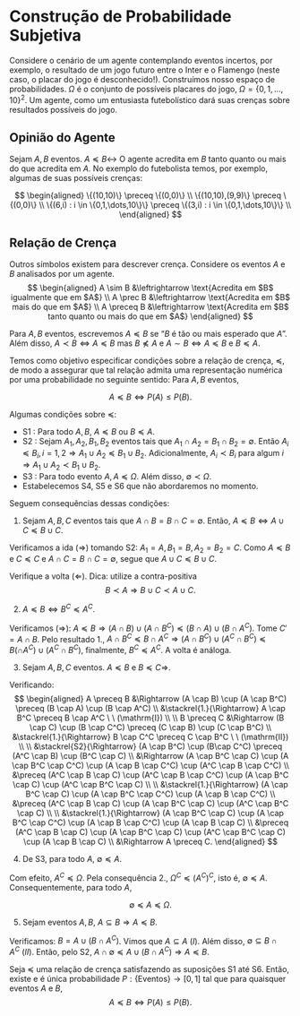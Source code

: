 # Construção de Probabilidade Subjetiva

Considere o cenário de um agente contemplando eventos incertos, por exemplo, o
resultado de um jogo futuro entre o Inter e o Flamengo (neste caso, o placar do
jogo é desconhecido!). Construímos nosso espaço de probabilidades. $\Omega$ é o
conjunto de possíveis placares do jogo, $\Omega = \{0,1,\dots,10\}^2$. Um
agente, como um entusiasta futebolístico dará suas crenças sobre resultados
possíveis do jogo.

## Opinião do Agente

Sejam $A, B$ eventos. $A \preceq B \leftrightarrow$ O agente acredita em $B$ tanto
quanto ou mais do que acredita em $A$. No exemplo do futebolista temos, por
exemplo, algumas de suas possíveis crenças:

$$
\begin{aligned}
\{(10,10)\} \preceq \{(0,0)\} \\
\{(10,10),(9,9)\} \preceq \{(0,0)\} \\
\{(6,i) : i \in \{0,1,\dots,10\}\} \preceq \{(3,i) : i \in \{0,1,\dots,10\}\} \\
\end{aligned}
$$

## Relação de Crença

:::{.callout-tip title="Notação para Crença"}
Outros símbolos existem para descrever crença. Considere os eventos $A$ e $B$
analisados por um agente.
$$
\begin{aligned}
A \sim B &\leftrightarrow \text{Acredita em $B$ igualmente que em $A$} \\
A \prec B &\leftrightarrow \text{Acredita em $B$ mais do que em $A$} \\
A \preceq B &\leftrightarrow \text{Acredita em $B$ tanto quanto ou mais do que
em $A$}
\end{aligned}
$$
:::

Para $A, B$ eventos, escrevemos $A \preceq B$ se "$B$ é tão ou mais esperado que
$A$". Além disso, $A \prec B \iff A \preceq B$ mas $B \not \preceq A$ e $A \sim
B \iff A \preceq B$ e $B \preceq A$.

Temos como objetivo especificar condições sobre a relação de crença, $\preceq$,
de modo a assegurar que tal relação admita uma representação numérica por uma
probabilidade no seguinte sentido: Para $A, B$ eventos,

$$
A \preceq B \iff P(A) \leq P(B).
$$

Algumas condições sobre $\preceq$:

- S1 : Para todo $A, B$, $A \preceq B$ ou $B \preceq A$.
- S2 : Sejam $A_1, A_2, B_1, B_2$ eventos tais que $A_1 \cap A_2 = B_1 \cap B_2 =
\emptyset$. Então $A_i \preceq B_i, i = 1, 2 \Rightarrow A_1 \cup A_2 \preceq B_1 \cup
B_2$. Adicionalmente, $A_i \prec B_i$ para algum $i \Rightarrow A_1 \cup A_2
\prec B_1 \cup B_2$.
- S3 : Para todo evento $A, A \preceq \Omega$. Além disso, $\emptyset \prec
\Omega$.
- Estabelecemos S4, S5 e S6 que não abordaremos no momento.

Seguem consequências dessas condições:

1. Sejam $A, B, C$ eventos tais que $A \cap B = B \cap C = \emptyset$. Então, $A
   \preceq B \iff A \cup C \preceq B \cup C$.

Verificamos a ida ($\Rightarrow$) tomando S2: $A_1 = A, B_1 = B, A_2 = B_2 = C$.
Como $A \preceq B$ e $C \preceq C$ e $A \cap C = B \cap C = \emptyset$, segue
que $A \cup C \preceq B \cup C$.

:::{#exr-conseq1}
Verifique a volta ($\Leftarrow$). Dica: utilize a contra-positiva
$$
B \prec A \Rightarrow B \cup C \prec A \cup C.
$$
:::

2. $A \preceq B \iff B^C \preceq A^C$.

Verificamos ($\Rightarrow$): $A \preceq B \Rightarrow (A \cap B) \cup (A \cap B^C) \preceq (B \cap A)
\cup (B \cap A^C)$. Tome $C' = A \cap B$. Pelo resultado 1., $A \cap B^C \preceq
B \cap A^C \Rightarrow (A \cap B^C) \cup (A^C \cap B^C) \preceq B (\cap A^C)
\cup (A^C \cap B^C)$, finalmente, $B^C \preceq A^C$. A volta é análoga.

3. Sejam $A, B, C$ eventos. $A \preceq B$ e $B \preceq C \Rightarrow$.

Verificando: 
$$
\begin{aligned}
A \preceq B &\Rightarrow (A \cap B) \cup (A \cap B^C) \preceq (B \cap A) \cup (B
\cap A^C) \\
&\stackrel{1.}{\Rightarrow} A \cap B^C \preceq B \cap A^C \ \ (\mathrm{I}) \\ \\
B \preceq C &\Rightarrow (B \cap C) \cup (B \cap C^C) \preceq (C \cap B) \cup (C
\cap B^C) \\
&\stackrel{1.}{\Rightarrow} B \cap C^C \preceq C \cap B^C \ \ (\mathrm{II}) \\
\\
&\stackrel{S2}{\Rightarrow} (A \cap B^C) \cup (B\cap C^C) \preceq (A^C \cap B)
\cup (B^C \cap C) \\
&\Rightarrow (A \cap B^C \cap C) \cup (A \cap B^C  \cap C^C) \cup (A \cap B \cap
C^C) \cup (A^C \cap B \cap C^C) \\ &\preceq (A^C \cap B \cap C) \cup (A^C \cap B
\cap C^C) \cup (A \cap B^C \cap C) \cup (A^C \cap B^C \cap C) \\ \\
&\stackrel{1.}{\Rightarrow} (A \cap B^C \cap C) \cup (A \cap B^C \cap C^C) \cup
(A \cap B \cap C^C) \\ &\preceq (A^C \cap B \cap C) \cup (A \cap B^C \cap C) \cup
(A^C \cap B^C \cap C) \\ \\
&\stackrel{1.}{\Rightarrow} (A \cap B^C \cap C) \cup (A \cap B^C \cap C^C) \cup
(A \cap B \cap C^C) \cup (A \cap B \cap C) \\ &\preceq (A^C \cap B \cap C) \cup (A \cap B^C \cap C) \cup
(A^C \cap B^C \cap C) \cup (A \cap B \cap C) \\
&\Rightarrow A \preceq C.
\end{aligned}
$$

4. De S3, para todo $A$, $\emptyset \preceq A$.

Com efeito, $A^C \preceq \Omega$. Pela consequência 2., $\Omega^C \preceq
(A^C)^C$, isto é, $\emptyset \preceq A$. Consequentemente, para todo $A$,

$$
\emptyset \preceq A \preceq \Omega.
$$

5. Sejam eventos $A,B$, $A \subseteq B \Rightarrow A \preceq B$.

Verificamos: $B = A \cup (B \cap A^C)$.
Vimos que $A \subseteq A \ (I)$. Além disso, $\emptyset \subseteq B \cap A^C \
(II)$. Então, pelo S2, $A \cap \emptyset \preceq A \cup (B \cap A^C) \Rightarrow
A \preceq B$.

:::{#thm-crencaprob}
Seja $\preceq$ uma relação de crença satisfazendo as suposições S1 até S6.
Então, existe e é única probabilidade $P : \{\mathrm{Eventos}\} \rightarrow
[0,1]$ tal que para quaisquer eventos $A$ e $B$,
$$
A \preceq B \iff P(A) \leq P(B).
$$
:::
